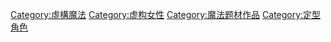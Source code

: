 {{Catnav|頁面分類|社会|生活|文化|虛構|虛構魔法}}
{{Catnav|頁面分類|...|文化|艺术|文学|虛構|奇幻}}
{{Catnav|頁面分類|人文學科|艺术|ACG|動畫|動畫類型}}
{{Catnav|頁面分類|人类社会|文学|書籍|漫画|漫畫類型}}

{{catmore|魔法少女}}

{{DEFAULTSORT:M}}
[[Category:虛構魔法|Category:虛構魔法]]
[[Category:虚构女性|Category:虚构女性]]
[[Category:魔法题材作品|Category:魔法题材作品]]
[[Category:定型角色|Category:定型角色]]
